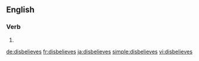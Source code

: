 ==English==

===Verb===
{{head|en|verb form}}

# {{en-third-person singular of|disbelieve}}

[[de:disbelieves]]
[[fr:disbelieves]]
[[ja:disbelieves]]
[[simple:disbelieves]]
[[vi:disbelieves]]